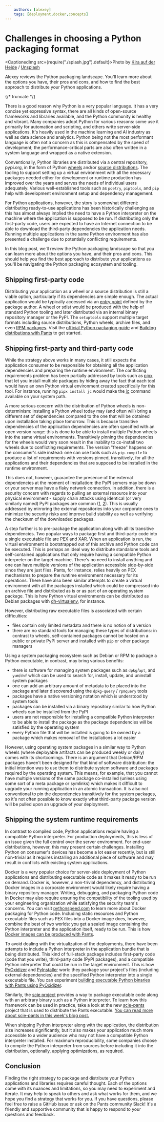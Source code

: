 ```yaml
---
    authors: [alexey]
    tags: [deployment,docker,concepts]
---
```


# Challenges in choosing a Python packaging format

<CaptionedImg src={require("./splash.jpg").default}>Photo by [Kira auf der Heide](https://unsplash.com/@kadh?utm_source=ghost&utm_medium=referral&utm_campaign=api-credit) / [Unsplash](https://unsplash.com/?utm_source=ghost&utm_medium=referral&utm_campaign=api-credit)</CaptionedImg>

Alexey reviews the Python packaging landscape. You'll learn more about the options you have, their pros and cons, and how to find the best approach to distribute your Python applications.

{/* truncate */}

There is a good reason why Python is a very popular language. It has a very concise yet expressive syntax, there are all kinds of open-source frameworks and libraries available, and the Python community is healthy and vibrant. Many companies adopt Python for various reasons: some use it primarily for automation and scripting, and others write server-side applications. It's heavily used in the machine learning and AI industry as well as data science and analytics. Python being not the most performant language is often not a concern as this is compensated by the speed of development; the performance-critical parts are also often written in a system language and wrapped as a native extension.

Conventionally, Python libraries are distributed via a central repository, pypi.org, in the form of Python [wheels](https://packaging.python.org/en/latest/glossary/#term-Wheel) and/or [source distributions](https://packaging.python.org/en/latest/glossary/#term-Source-Distribution-or-sdist). The tooling to support setting up a virtual environment with all the necessary packages needed either for development or runtime production has improved over the years and serves the needs of individual users adequately. Various well-established tools such as `poetry`, `piptools`, and `pip` help with development environment setup and dependency management.

For Python applications, however, the story is somewhat different: distributing ready-to-use applications has been historically challenging as this has almost always implied the need to have a Python interpreter on the machine where the application is supposed to be run. If distributing only the first-party code, users are expected to have an Internet connection to be able to download the third-party dependencies the application needs. Running multiple applications in the same Python environment has also presented a challenge due to potentially conflicting requirements.

In this blog post, we'll review the Python packaging landscape so that you can learn more about the options you have, and their pros and cons. This should help you find the best approach to distribute your applications as you'll be navigating the Python packaging ecosystem and tooling.

## Shipping first-party code

Distributing your application as a wheel or a source distribution is still a viable option, particularly if its dependencies are simple enough. The actual application would be typically accessed via an [entry point](https://setuptools.pypa.io/en/latest/userguide/entry_point.html) defined by the package author. A wheel or sdist would be produced with the help of standard Python tooling and later distributed via an internal binary repository manager or the PyPI. The `setuptools` support multiple target formats including source distributions, Python wheels, archive files, and even [RPM packages](https://setuptools.pypa.io/en/latest/deprecated/distutils/builtdist.html#creating-rpm-packages). Visit the [official Python packaging guide](https://packaging.python.org/en/latest/tutorials/packaging-projects/) and [Building distributions with Pants](https://www.pantsbuild.org/docs/python-distributions) to get started.

## Shipping first-party and third-party code

While the strategy above works in many cases, it still expects the application consumer to be responsible for obtaining all the application dependencies and preparing the runtime environment. The conflicting requirements problem has been partially addressed by tools such as [pipx](https://pypa.github.io/pipx/) that let you install multiple packages by hiding away the fact that each tool would have an own Python virtual environment created specifically for this tool. For instance, running `pipx install jc` would make the [jc](https://github.com/kellyjonbrazil/jc) command available on your system path.

A more serious concern with the distribution of Python wheels is non-determinism: installing a Python wheel today may (and often will) bring a different set of dependencies compared to the one that will be obtained upon installation taking place tomorrow. This is because transitive dependencies of the application dependencies are often specified with an open version range: this is done to be able to install multiple Python wheels into the same virtual environments. Transitively pinning the dependencies for the wheels would very soon result in the inability to co-install two wheels due to conflicting requirements. The version "freeze" happens on the consumer's side instead: one can use tools such as `pip-compile` to produce a list of requirements with versions pinned, transitively, for all the applications and their dependencies that are supposed to be installed in the runtime environment.

This does not, however, guarantee the presence of the external dependencies at the moment of installation: the PyPI servers may be down or your server may have a flaky network connection. In addition, there is a security concern with regards to pulling an external resource into your physical environment - supply chain attacks using identical (or very similarly named) PyPI packages are common ([1](https://www.fortinet.com/blog/threat-research/supply-chain-attack-using-identical-pypi-packages-colorslib-httpslib-libhttps), [2](https://www.bitdefender.com/blog/hotforsecurity/supply-chain-attack-detected-in-pypi-library/)). This is usually addressed by mirroring the external repositories into your corporate ones to minimize the security risks and improve build stability as well as verifying the checksum of the downloaded packages.

A step further is to pre-package the application along with all its transitive dependencies. Two popular ways to package first and third-party code into a single executable file are [PEX](https://github.com/pantsbuild/pex) and [XAR](https://github.com/facebookincubator/xar). When an application is run, the virtual environment is bootstrapped out of this archive and Python code can be executed. This is perhaps an ideal way to distribute standalone tools and self-contained applications that only require having a compatible Python interpreter on the target machine. There's no need to install anything and one can have multiple versions of the application accessible side-by-side since they are just files. Pants, for instance, relies heavily on PEX mechanisms to prepare the runtime environment necessary for its operations. There have also been similar attempts to create a virtual environment with all the packages installed which could be compressed into an archive file and distributed as is or as part of an operating system package. This is how Python virtual environments can be distributed as Debian packages with [dh-virtualenv](https://github.com/spotify/dh-virtualenv), for instance.

However, distributing raw executable files is associated with certain difficulties:

- files contain only limited metadata and there is no notion of a version
- there are no standard tools for managing these types of distributions: in contrast to wheels, self-contained packages cannot be hosted on a public or private PyPI server and installed with `pip` or other package managers

Using a system packaging ecosystem such as Debian or RPM to package a Python executable, in contrast, may bring various benefits:

- there is software for managing system packages such as `dpkg`/`apt`, and `yum`/`dnf` which can be used to search for, install, update, and uninstall system packages
- one can add an arbitrary amount of metadata to be placed into the package and later discovered using the `dpkg-query` / `rpmquery` tools
- packages have a native versioning notation which is understood by system tools
- packages can be installed via a binary repository similar to how Python wheels can be installed from the PyPI
- users are not responsible for installing a compatible Python interpreter to be able to install the package as the package dependencies will be satisfied by the operating system
- every Python file that will be installed is going to be owned by a package which makes removal of the installations a lot easier

However, using operating system packages in a similar way to Python wheels (where deployable artifacts can be produced weekly or daily) comes with its shortcomings. There is an argument that Debian/RPM packages haven't been designed for that kind of software distribution: the initial intention was to use them to distribute system software and packages required by the operating system. This means, for example, that you cannot have multiple versions of the same package co-installed (unless using some sort of a meta package or symlinks) which makes it difficult to upgrade your running application in an atomic transaction. It is also not conventional to pin the dependencies transitively for the system packages, so it's not often possible to know exactly what third-party package version will be pulled upon an upgrade of your deployment.

## Shipping the system runtime requirements

In contrast to compiled code, Python applications require having a compatible Python interpreter. For production deployments, this is less of an issue given the full control over the server environment. For end-user distributions, however, this may present certain challenges. Installing Python on consumer's devices has become a lot easier recently, but is still non-trivial as it requires installing an additional piece of software and may result in conflicts with existing system applications.

Docker is a very popular choice for server-side deployment of Python applications and distributing executable code as it makes it ready to be run on demand. Docker is, however, a non-trivial dependency, and distributing Docker images in a corporate environment would likely require having a binary repository manager. Writing, debugging, and packaging Python code in Docker may also require ensuring the compatibility of the tooling used by your engineering organization while satisfying the security team's concerns. You can visit [pythonspeed.com](https://pythonspeed.com/docker/) to learn more about Docker packaging for Python code. Including static resources and Python executable files such as PEX files into a Docker image does, however, combine the best of two worlds: you get a sealed image containing the Python interpreter and the application itself, ready to be run. This is how [Docker images can be produced with Pants](https://www.pantsbuild.org/docs/docker).

To avoid dealing with the virtualization of the deployments, there have been attempts to include a Python interpreter in the application bundle that is being distributed. This kind of full-stack package includes first-party code (code that you write), third-party code (PyPI packages), and a compatible Python interpreter that could be run in the target environment. This is how [PyOxidizer](https://github.com/indygreg/PyOxidizer) and [PyInstaller](https://github.com/pyinstaller/pyinstaller) work: they package your project's files (including external dependencies) and the specified Python interpreter into a single executable file. You can experiment [building executable Python binaries with Pants using PyOxidizer](https://www.pantsbuild.org/docs/pyoxidizer).

Similarly, the [scie project](https://github.com/a-scie/jump) provides a way to package executable code along with an arbitrary binary such as a Python interpreter. To learn how this framework can be used in practice, take a look at the new [scie-pants](https://github.com/pantsbuild/scie-pants) project that is used to distribute the Pants executable. [You can read more about scie-pants in this week's blog post.](../2023-02-23-the-pants-launcher-binary-a-much-simpler-way-to-install-and-run-pants/index.md)

When shipping Python interpreter along with the application, the distribution size increases significantly, but it also makes your application much more accessible to a wider audience who may not have a compatible Python interpreter installed. For maximum reproducibility, some companies choose to compile the Python interpreter from sources before including it into the distribution, optionally, applying optimizations, as required.

## Conclusion

Finding the right strategy to package and distribute your Python applications and libraries requires careful thought. Each of the options come with its nuances and limitations, so you may need to experiment and iterate. It may help to speak to others and ask what works for them, and we hope you find a strategy that works for you. If you have questions, please feel free to raise a GitHub issue or ask on the Pants community Slack! It's a friendly and supportive community that is happy to respond to your questions and feedback.
